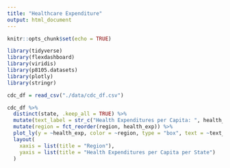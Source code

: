 ```yaml
---
title: "Healthcare Expenditure"
output: html_document
---
```


```r
knitr::opts_chunk$set(echo = TRUE)

library(tidyverse)
library(flexdashboard)
library(viridis)
library(p8105.datasets)
library(plotly)
library(stringr)
```

```r
cdc_df = read_csv("./data/cdc_df.csv")
```







```r
cdc_df %>%
  distinct(state, .keep_all = TRUE) %>%
  mutate(text_label = str_c("Health Expenditures per Capita: ", health_exp, '\nState: ', StateAbbr)) %>%
  mutate(region = fct_reorder(region, health_exp)) %>%
  plot_ly(y = ~health_exp, color = ~region, type = "box", text = ~text_label) %>%
  layout(
    xaxis = list(title = "Region"),
    yaxis = list(title = "Health Expenditures per Capita per State")
  )
```




